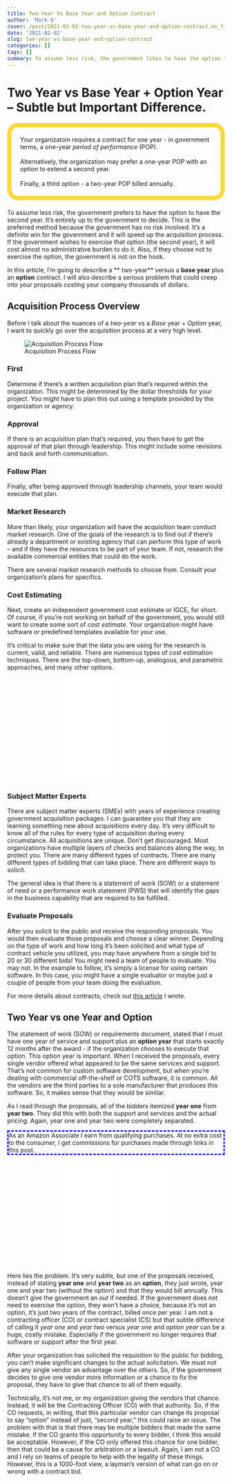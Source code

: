 ```yaml
---
title: Two-Year Vs Base Year and Option Contract
author: 'Mark G'
cover: /post/2021-02-02-two-year-vs-base-year-and-option-contract.en_files/contract with option year.jpg
date: '2021-02-02'
slug: two-year-vs-base-year-and-option-contract
categories: []
tags: []
summary: To assume less risk, the government likes to have the option to choose if the second-year contract is exercised. It's a win for the government and it will speed up the acquisition process. This is because the government does wish to exercise the option, it will cost almost no administrative burden to do it.
---
```


<style>
#border_1 {
    border-style: dashed;
    border-width: 3px;
    border-left-width: 3px;
    border-right-width: 3px;
    border-color: blue;
}

#aside {
    border: 10px solid #fad73d;
    border-radius: 25px;
    padding: 20px 20px 20px;
    margin-bottom: 20px;
</style>

Two Year vs Base Year + Option Year -- Subtle but Important Difference.
======================================================================

<p id="aside">Your organizatoin requires a contract for one year - in government terms, a one-year *period of performance* (POP). <BR><BR>Alternatively,  the organization may prefer a one-year POP with an *option* to extend a second year. <br><BR>Finally, a third option - a two-year POP billed annually. </p>

To assume less risk, the government prefers to have the option to have the second year. It's entirely up to the government to decide. This is the preferred method because the government has no risk involved. It's a definite win for the government and it will speed up the acquisition process. If the government wishes to exercise that option (the second year), it will cost almost no administrative burden to do it. Also, if they choose not to exercise the option, the government is not on the hook.

In this article, I'm going to describe a ** two-year** versus a **base year** plus an **option** contract. I will also describe a serious problem that could creep into your proposals costing your company thousands of dollars.  

Acquisition Process Overview
----------------------------

Before I talk about the nuances of a *two-year* vs a *Base* year + *Option* year, I want to quickly go over the acquisition process at a very high level.

![Acquisition Process Flow](/post/2021-02-02-two-year-vs-base-year-and-option-contract.en_files/Screen Shot 2021-02-14 at 2.22.02 PM.png)

### First

Determine if there's a written acquisition plan that's required within the organization. This might be determined by the dollar thresholds for your project. You might have to plan this out using a template provided by the organization or agency.

### Approval

If there is an acquisition plan that's required, you then have to get the approval of that plan through leadership. This might include some revisions and back and forth communication. 

### Follow Plan

Finally, after being approved through leadership channels, your team would execute that plan. 

### Market Research

More than likely, your organization will have the acquisition team conduct market research. One of the goals of the research is to find out if there's already a department or existing agency that can perform this type of work -- and if they have the resources to be part of your team. If not, research the available commercial entities that could do the work. 

There are several market research methods to choose from. Consult your organization's plans for specifics.

### Cost Estimating

Next, create an independent government cost estimate or IGCE, for short. Of course, if you're not working on behalf of the government, you would still want to create some sort of *cost estimate.*  Your organization might have software or predefined templates available for your use. 

It's critical to make sure that the data you are using for the research is current, valid, and reliable. There are numerous types of cost estimation techniques. There are the top-down, bottom-up, analogous, and parametric approaches, and many other options.

<p align="center"><iframe style="width:120px;height:240px;" marginwidth="0" marginheight="0" scrolling="no" frameborder="0" src="//ws-na.amazon-adsystem.com/widgets/q?ServiceVersion=20070822&OneJS=1&Operation=GetAdHtml&MarketPlace=US&source=ac&ref=qf_sp_asin_til&ad_type=product_link&tracking_id=hatro-20&marketplace=amazon&amp;region=US&placement=1118536134&asins=1118536134&linkId=e378bc8d112438f197cf300fb6f98a22&show_border=true&link_opens_in_new_window=true&price_color=333333&title_color=0066c0&bg_color=ffffff">
    </iframe><iframe style="width:120px;height:240px;" marginwidth="0" marginheight="0" scrolling="no" frameborder="0" src="//ws-na.amazon-adsystem.com/widgets/q?ServiceVersion=20070822&OneJS=1&Operation=GetAdHtml&MarketPlace=US&source=ac&ref=qf_sp_asin_til&ad_type=product_link&tracking_id=hatro-20&marketplace=amazon&amp;region=US&placement=B07V71CYD7&asins=B07V71CYD7&linkId=60238bec7f56f9c03ca7adf019a1c215&show_border=true&link_opens_in_new_window=true&price_color=333333&title_color=0066c0&bg_color=ffffff">
    </iframe> </p>
    
    
    
### Subject Matter Experts

There are subject matter experts (SMEs) with years of experience creating government acquisition packages. I can guarantee you that they are learning something new about acquisitions every day. It's very difficult to know all of the rules for every type of acquisition during every circumstance. All acquisitions are unique. Don't get discouraged. Most organizations have multiple layers of checks and balances along the way, to protect you. There are many different types of contracts. There are many different types of bidding that can take place. There are different ways to solicit. 

The general idea is that there is a statement of work (SOW) or a statement of need or a performance work statement (PWS) that will identify the gaps in the business capability that are required to be fulfilled.

### Evaluate Proposals

After you solicit to the public and receive the responding proposals. You would then evaluate those proposals and choose a clear winner. Depending on the type of work and how long it's been solicited and what type of contract vehicle you utilized, you may have anywhere from a single bid to 20 or 30 different bids! You might need a team of people to evaluate. You may not. In the example to follow, it's simply a license for using certain software. In this case, you might have a single evaluator or maybe just a couple of people from your team doing the evaluation.

For more details about contracts, check out <a href="/post/contracts-overview-cradle-to-grave/">this article</a> I wrote.

Two Year vs one Year and Option
-------------------------------

The statement of work (SOW) or requirements document, stated that I must have one year of service and support plus an **option year** that starts exactly 12 months after the award - if the organization chooses to execute that option. This option year is important. When I received the proposals, every single vendor offered what appeared to be the same services and support. That's not common for custom software development, but when you're dealing with commercial off-the-shelf or COTS software, it is common. All the vendors are the third parties to a sole manufacturer that produces this software.  So, it makes sense that they would be similar.

As I read through the proposals, all of the bidders itemized **year one** from **year two**. They did this with both the support and services and the actual pricing. Again, year one and year two were completely separated.

<p id="border_1">As an Amazon Associate I earn from qualifying purchases. At no extra cost to the consumer, I get commissions for purchases made through links in this post.</p>

<p align="center"><iframe style="width:120px;height:240px;" marginwidth="0" marginheight="0" scrolling="no" frameborder="0" src="//ws-na.amazon-adsystem.com/widgets/q?ServiceVersion=20070822&OneJS=1&Operation=GetAdHtml&MarketPlace=US&source=ac&ref=qf_sp_asin_til&ad_type=product_link&tracking_id=hatro-20&marketplace=amazon&amp;region=US&placement=1884956327&asins=1884956327&linkId=3c218600ae0c12c24a0cc2adbaa62c4f&show_border=true&link_opens_in_new_window=true&price_color=333333&title_color=0066c0&bg_color=ffffff">
    </iframe><iframe style="width:120px;height:240px;" marginwidth="0" marginheight="0" scrolling="no" frameborder="0" src="//ws-na.amazon-adsystem.com/widgets/q?ServiceVersion=20070822&OneJS=1&Operation=GetAdHtml&MarketPlace=US&source=ac&ref=qf_sp_asin_til&ad_type=product_link&tracking_id=hatro-20&marketplace=amazon&amp;region=US&placement=B00UVXZCPO&asins=B00UVXZCPO&linkId=43901c5caf0eda0a96222ef182dd35c0&show_border=true&link_opens_in_new_window=true&price_color=333333&title_color=0066c0&bg_color=ffffff">
    </iframe></p>
    
Here lies the problem. It's very subtle, but one of the proposals received, instead of stating **year one** and **year two** as an **option**, they just wrote, year one and year two (without the option) and that they would bill annually. This doesn't give the government an *out* if needed. If the government does not need to exercise the option, they won't have a choice, because it's not an option, it's just two years of the contract, billed once per year. I am not a contracting officer (CO) or contract specialist (CS) but that subtle difference of calling it *year one* and *year two* versus *year one* and *option year* can be a huge, costly mistake. Especially if the government no longer requires that software or support after the first year.

After your organization has solicited the requisition to the public for bidding, you can't make significant changes to the actual solicitation. We must not give any single vendor an advantage over the others. So, if the government decides to give one vendor more information or a chance to fix the proposal, they have to give that chance to all of them equally.

Technically, it's not me, or my organization giving the vendors that chance. Instead, it will be the Contracting Officer (CO) with that authority. So, if the CO requests, in writing, that this particular vendor can change its proposal to say "option" instead of just, "second year," this could raise an issue. The problem with that is that there may be multiple bidders that made the same mistake. If the CO grants this opportunity to every bidder, I think this would be acceptable. However, if the CO only offered this chance for one bidder, then that could be a cause for arbitration or a lawsuit. Again, I am not a CO and I rely on teams of people to help with the legality of these things. However, this is a 1000-foot view, a layman's version of what can go on or wrong with a contract bid.
